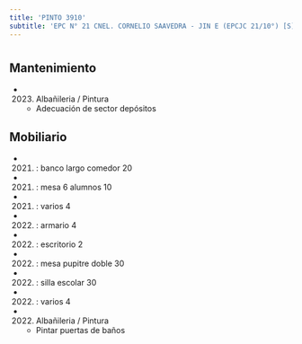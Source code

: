 ```yaml
---
title: 'PINTO 3910'
subtitle: 'EPC N° 21 CNEL. CORNELIO SAAVEDRA - JIN E (EPCJC 21/10°) [S]'
---
```


#


## Mantenimiento

*  (2023) Albañileria / Pintura 
    + Adecuación de sector depósitos


## Mobiliario

*  (2021) : banco largo comedor 20 

*  (2021) : mesa 6 alumnos 10 

*  (2021) : varios 4 

*  (2022) : armario 4 

*  (2022) : escritorio 2 

*  (2022) : mesa pupitre doble 30 

*  (2022) : silla escolar 30 

*  (2022) : varios 4 




*  (2022) Albañileria / Pintura 
    + Pintar puertas de baños




